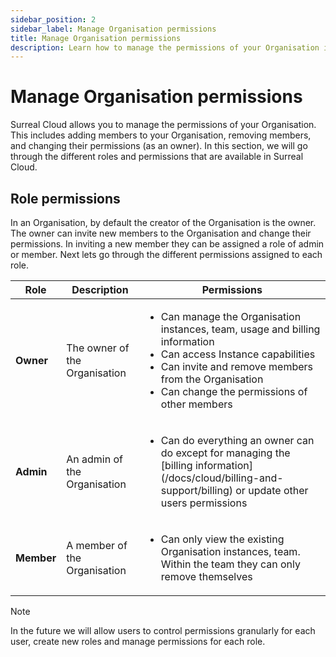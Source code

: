 ```yaml
---
sidebar_position: 2
sidebar_label: Manage Organisation permissions
title: Manage Organisation permissions
description: Learn how to manage the permissions of your Organisation in Surreal Cloud. 
---
```


# Manage Organisation permissions

Surreal Cloud allows you to manage the permissions of your Organisation. This includes adding members to your Organisation, removing members, and changing their permissions (as an owner). In this section, we will go through the different roles and permissions that are available in Surreal Cloud.


## Role permissions

In an Organisation, by default the creator of the Organisation is the owner. The owner can invite new members to the Organisation and change their permissions. In inviting a new member they can be assigned a role of admin or member. Next lets go through the different permissions assigned to each role.



<table style={{ width: '100%' }}>
  <thead>
    <tr>
      <th>Role</th>
      <th>Description</th>
      <th>Permissions</th>
    </tr>
  </thead>
  <tbody>
    <tr>
      <td><strong style={{ whiteSpace: 'nowrap' }}>Owner</strong></td>
      <td>The owner of the Organisation</td>
      <td>
        <ul>
          <li>Can manage the Organisation instances, team, usage and billing information</li>
          <li>Can access Instance capabilities</li>
          <li>Can invite and remove members from the Organisation</li>
          <li>Can change the permissions of other members</li>
        </ul>
      </td>
    </tr>
    <tr>
      <td><strong style={{ whiteSpace: 'nowrap' }}>Admin</strong></td>
      <td>An admin of the Organisation</td>
      <td>
        <ul>
          <li>Can do everything an owner can do except for managing the [billing information](/docs/cloud/billing-and-support/billing) or update other users permissions</li>
        </ul>
      </td>
    </tr>
    <tr>
      <td><strong style={{ whiteSpace: 'nowrap' }}>Member</strong></td>
      <td>A member of the Organisation</td>
      <td>
        <ul>
          <li>Can only view the existing Organisation instances, team. Within the team they can only remove themselves</li>
        </ul>
      </td>
    </tr>
  </tbody>
</table>

> [!NOTE]
> In the future we will allow users to control permissions granularly for each user, create new roles and manage permissions for each role. 